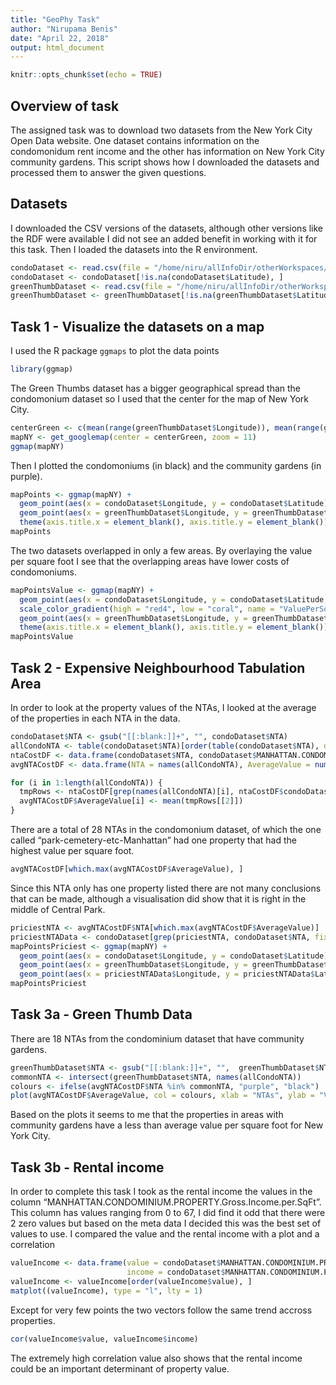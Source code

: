 ```yaml
---
title: "GeoPhy Task"
author: "Nirupama Benis"
date: "April 22, 2018"
output: html_document
---
```


```r
knitr::opts_chunk$set(echo = TRUE)
```

## Overview of task

The assigned task was to download two datasets from the New York City Open Data website. One dataset contains information on the condomonidum rent income and the other has information on New York City community gardens. 
This script shows how I downloaded the datasets and processed them to answer the given questions.

## Datasets

I downloaded the CSV versions of the datasets, although other versions like the RDF were available I did not see an added benefit in working with it for this task. Then I loaded the datasets into the R environment.

```r
condoDataset <- read.csv(file = "/home/niru/allInfoDir/otherWorkspaces/geophy/DOF__Condominium_comparable_rental_income___Manhattan_-_FY_2010_2011.csv", as.is = T)
condoDataset <- condoDataset[!is.na(condoDataset$Latitude), ]
greenThumbDataset <- read.csv(file = "/home/niru/allInfoDir/otherWorkspaces/geophy/NYC_Greenthumb_Community_Gardens.csv", as.is = T)
greenThumbDataset <- greenThumbDataset[!is.na(greenThumbDataset$Latitude), ]
```

## Task 1 - Visualize the datasets on a map
I used the R package `ggmaps` to plot the data points
```r
library(ggmap)
```

The Green Thumbs dataset has a bigger geographical spread than the condomonium dataset so I used that the center for the map of New York City.

```r
centerGreen <- c(mean(range(greenThumbDataset$Longitude)), mean(range(greenThumbDataset$Latitude)))
mapNY <- get_googlemap(center = centerGreen, zoom = 11)
ggmap(mapNY)
```

Then I plotted the condomoniums (in black) and the community gardens (in purple).

```r
mapPoints <- ggmap(mapNY) + 
  geom_point(aes(x = condoDataset$Longitude, y = condoDataset$Latitude), data = condoDataset, alpha = .5, col = "black") + 
  geom_point(aes(x = greenThumbDataset$Longitude, y = greenThumbDataset$Latitude), data = greenThumbDataset, alpha = 1, col = "purple") +
  theme(axis.title.x = element_blank(), axis.title.y = element_blank())
mapPoints
```

The two datasets overlapped in only a few areas. By overlaying the value per square foot I see that the overlapping areas have lower costs of condomoniums.

```r
mapPointsValue <- ggmap(mapNY) + 
  geom_point(aes(x = condoDataset$Longitude, y = condoDataset$Latitude, color = condoDataset$MANHATTAN.CONDOMINIUM.PROPERTY.Market.Value.per.SqFt), data = condoDataset, alpha = .5) + 
  scale_color_gradient(high = "red4", low = "coral", name = "ValuePerSqFt") +
  geom_point(aes(x = greenThumbDataset$Longitude, y = greenThumbDataset$Latitude), data = greenThumbDataset, alpha = 1, col = "purple") +
  theme(axis.title.x = element_blank(), axis.title.y = element_blank())
mapPointsValue
```

## Task 2 - Expensive Neighbourhood Tabulation Area
In order to look at the property values of the NTAs, I looked at the average of the properties in each NTA in the data.

```r
condoDataset$NTA <- gsub("[[:blank:]]+", "", condoDataset$NTA)
allCondoNTA <- table(condoDataset$NTA)[order(table(condoDataset$NTA), decreasing = T)]
ntaCostDF <- data.frame(condoDataset$NTA, condoDataset$MANHATTAN.CONDOMINIUM.PROPERTY.Market.Value.per.SqFt, stringsAsFactors = F)
avgNTACostDF <- data.frame(NTA = names(allCondoNTA), AverageValue = numeric(length = length(allCondoNTA)), stringsAsFactors = F)

for (i in 1:length(allCondoNTA)) {
  tmpRows <- ntaCostDF[grep(names(allCondoNTA)[i], ntaCostDF$condoDataset.NTA, fixed = T), ]
  avgNTACostDF$AverageValue[i] <- mean(tmpRows[[2]])
}
```
There are a total of 28 NTAs in the condomonium dataset, of which the one called "park-cemetery-etc-Manhattan" had one property that had the highest value per square foot. 
```r
avgNTACostDF[which.max(avgNTACostDF$AverageValue), ]
```
Since this NTA only has one property listed there are not many conclusions that can be made, although a visualisation did show that it is right in the middle of Central Park.
```r
priciestNTA <- avgNTACostDF$NTA[which.max(avgNTACostDF$AverageValue)]
priciestNTAData <- condoDataset[grep(priciestNTA, condoDataset$NTA, fixed = T), ]
mapPointsPriciest <- ggmap(mapNY) + 
  geom_point(aes(x = condoDataset$Longitude, y = condoDataset$Latitude), data = condoDataset, alpha = .5, col = "black") + 
  geom_point(aes(x = greenThumbDataset$Longitude, y = greenThumbDataset$Latitude), data = greenThumbDataset, alpha = .5, col = "purple") +
  geom_point(aes(x = priciestNTAData$Longitude, y = priciestNTAData$Latitude), data = priciestNTAData, alpha = .5, col = "red")
mapPointsPriciest
```

## Task 3a - Green Thumb Data
There are 18 NTAs from the condominium dataset that have community gardens. 
```r
greenThumbDataset$NTA <- gsub("[[:blank:]]+", "",  greenThumbDataset$NTA)
commonNTA <- intersect(greenThumbDataset$NTA, names(allCondoNTA))
colours <- ifelse(avgNTACostDF$NTA %in% commonNTA, "purple", "black")
plot(avgNTACostDF$AverageValue, col = colours, xlab = "NTAs", ylab = "Value per square foot")
```

Based on the plots it seems to me that the properties in areas with community gardens have a less than average value per square foot for New York City.

## Task 3b - Rental income
In order to complete this task I took as the rental income the values in the column "MANHATTAN.CONDOMINIUM.PROPERTY.Gross.Income.per.SqFt". This column has values ranging from 0 to 67, I did find it odd that there were 2 zero values but based on the meta data I decided this was the best set of values to use.
I compared the value and the rental income with a plot and a correlation
```r
valueIncome <- data.frame(value = condoDataset$MANHATTAN.CONDOMINIUM.PROPERTY.Market.Value.per.SqFt, 
                          income = condoDataset$MANHATTAN.CONDOMINIUM.PROPERTY.Gross.Income.per.SqFt)
valueIncome <- valueIncome[order(valueIncome$value), ]
matplot((valueIncome), type = "l", lty = 1)
```

Except for very few points the two vectors follow the same trend accross properties.
```r
cor(valueIncome$value, valueIncome$income)
```
The extremely high correlation value also shows that the rental income could be an important determinant of property value.